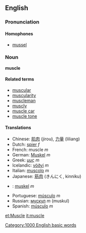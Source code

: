 ==English==

===Pronunciation===

====Homophones====
*[[mussel]]

===Noun===
'''muscle'''
{{substub}}

====Related terms====
*[[muscular]]
*[[muscularity]]
*[[muscleman]]
*[[muscly]]
*[[muscle car]]
*[[muscle tone]]

====Translations====
*Chinese: [[肌肉]] (jirou), [[力量]] (liliang)
*Dutch: [[spier]] ''f''
*French: muscle ''m''
*German: [[Muskel]] ''m''
*Greek: [[μυς]] ''m''
*Icelandic: [[vöðvi]] ''m''
*Italian: [[muscolo]] ''m''
*Japanese: [[筋肉]] (きんにく, kinniku)
*{{no}}: [[:no:muskel|muskel]] ''m''
*Portuguese: [[músculo]] ''m''
*Russian: [[мускул]] ''m'' (muskul)
*Spanish: [[músculo]] ''m''

[[et:Muscle]]
[[it:muscle]]
[[Category:1000 English basic words]]